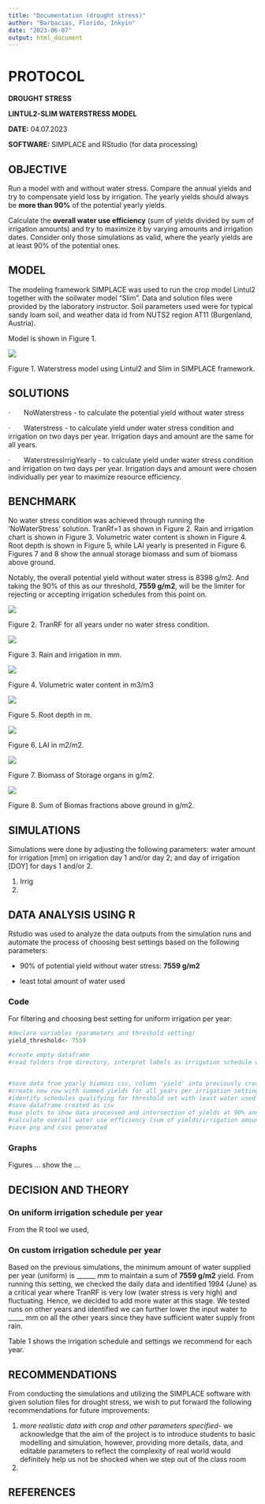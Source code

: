 ```yaml
---
title: "Documentation (drought stress)"
author: "Barbacias, Florido, Inkyin"
date: "2023-06-07"
output: html_document
---
```


# **PROTOCOL**

**DROUGHT STRESS**

**LINTUL2-SLIM WATERSTRESS MODEL**

**DATE:** 04.07.2023

**SOFTWARE:** SIMPLACE and RStudio (for data processing)

## **OBJECTIVE**

Run a model with and without water stress. Compare the annual yields and try to compensate yield loss by irrigation. The yearly yields should always be **more than 90%** of the potential yearly yields.

Calculate the **overall water use efficiency** (sum of yields divided by sum of irrigation amounts) and try to maximize it by varying amounts and irrigation dates. Consider only those simulations as valid, where the yearly yields are at least 90% of the potential ones.

## **MODEL**

The modeling framework SIMPLACE was used to run the crop model Lintul2 together with the soilwater model "Slim". Data and solution files were provided by the laboratory instructor. Soil parameters used were for typical sandy loam soil, and weather data id from NUTS2 region AT11 (Burgenland, Austria).

Model is shown in Figure 1.

![](images/Screenshot%202023-06-06%20at%2023.54.33.png)

Figure 1. Waterstress model using Lintul2 and Slim in SIMPLACE framework.

## **SOLUTIONS**

·       NoWaterstress - to calculate the potential yield without water stress

·       Waterstress - to calculate yield under water stress condition and irrigation on two days per year. Irrigation days and amount are the same for all years.

·       WaterstressIrrigYearly - to calculate yield under water stress condition and irrigation on two days per year. Irrigation days and amount were chosen individually per year to maximize resource efficiency.

## **BENCHMARK**

No water stress condition was achieved through running the 'NoWaterStress' solution. TranRf=1 as shown in Figure 2. Rain and irrigation chart is shown in Figure 3. Volumetric water content is shown in Figure 4. Root depth is shown in Figure 5, while LAI yearly is presented in Figure 6. Figures 7 and 8 show the annual storage biomass and sum of biomass above ground.

Notably, the overall potential yield without water stress is 8398 g/m2. And taking the 90% of this as our threshold, **7559 g/m2**, will be the limiter for rejecting or accepting irrigation schedules from this point on.

![](images/nostress_tranrf.png)

Figure 2. TranRF for all years under no water stress condition.

![](images/nostress_rain_irrig.png)

Figure 3. Rain and irrigation in mm.

![](images/nostress_vol_water.png)

Figure 4. Volumetric water content in m3/m3

![](images/nostress_rootdepth-01.png)

Figure 5. Root depth in m.

![](images/nostress_LAI.png)

Figure 6. LAI in m2/m2.

![](images/nostress_biomass.png)

Figure 7. Biomass of Storage organs in g/m2.

![](images/nostress_sumbiomass.png)

Figure 8. Sum of Biomas fractions above ground in g/m2.

## SIMULATIONS

Simulations were done by adjusting the following parameters: water amount for irrigation [mm] on irrigation day 1 and/or day 2; and day of irrigation [DOY] for days 1 and/or 2.

1.  Irrig
2.  

## DATA ANALYSIS USING R

Rstudio was used to analyze the data outputs from the simulation runs and automate the process of choosing best settings based on the following parameters:

-   90% of potential yield without water stress: **7559 g/m2**

-   least total amount of water used

### Code

For filtering and choosing best setting for uniform irrigation per year:

```r
#declare variables (parameters and threshold setting)
yield_threshold<- 7559

#create empty dataframe
#read folders from directory, interpret labels as irrigation schedule with varied day1 and day 2 DOY schedule and water amounts, and save into variables (use loop)


#save data from yearly biomass csv, column 'yield' into previously created dataframe with header adapted from folder name
#create new row with summed yields for all years per irrigation setting
#identify schedules qualifying for threshold set with least water used
#save dataframe created as csv
#use plots to show data processed and intersection of yields at 90% and least water used (ggplot)
#calculate overall water use efficiency (sum of yields/irrigation amount), print
#save png and csvs generated 

```

### Graphs

Figures ... show the ...

## DECISION AND THEORY

### On uniform irrigation schedule per year

From the R tool we used,

### On custom irrigation schedule per year

Based on the previous simulations, the minimum amount of water supplied per year (uniform) is \_\_\_\_\_\_ mm to maintain a sum of **7559 g/m2** yield. From running this setting, we checked the daily data and identified 1994 (June) as a critical year where TranRF is very low (water stress is very high) and fluctuating. Hence, we decided to add more water at this stage. We tested runs on other years and identified we can further lower the input water to \_\_\_\_\_ mm on all the other years since they have sufficient water supply from rain.

Table 1 shows the irrigation schedule and settings we recommend for each year.

## RECOMMENDATIONS

From conducting the simulations and utilizing the SIMPLACE software with given solution files for drought stress, we wish to put forward the following recommendations for future improvements:

1.  *more realistic data with crop and other parameters specified*- we acknowledge that the aim of the project is to introduce students to basic modelling and simulation, however, providing more details, data, and editable parameters to reflect the complexity of real world would definitely help us not be shocked when we step out of the class room
2.  

## REFERENCES
